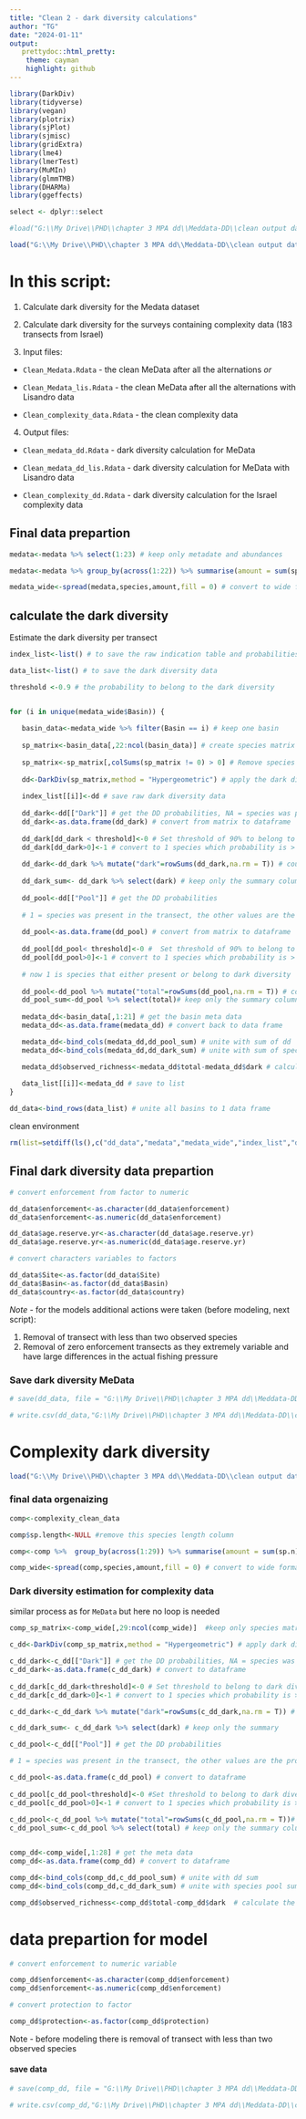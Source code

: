 ```yaml
---
title: "Clean 2 - dark diversity calculations"
author: "TG"
date: "2024-01-11"
output:
   prettydoc::html_pretty:
    theme: cayman
    highlight: github
---
```


```r
library(DarkDiv)
library(tidyverse)
library(vegan)
library(plotrix)
library(sjPlot)
library(sjmisc)
library(gridExtra)
library(lme4)
library(lmerTest)
library(MuMIn)
library(glmmTMB)
library(DHARMa)
library(ggeffects)

select <- dplyr::select

#load("G:\\My Drive\\PHD\\chapter 3 MPA dd\\Meddata-DD\\clean output data\\Clean_Medata.Rdata")

load("G:\\My Drive\\PHD\\chapter 3 MPA dd\\Meddata-DD\\clean output data\\Clean_Medata_lis.Rdata")

```

# In this script:

1. Calculate dark diversity for the Medata dataset  

2. Calculate dark diversity for the surveys containing complexity data (183 transects from Israel)

3. Input files:

* `Clean_Medata.Rdata` - the clean MeData after all the alternations *or*

* `Clean_Medata_lis.Rdata` - the clean MeData after all the alternations with Lisandro data

* `Clean_complexity_data.Rdata` -  the clean complexity data

4. Output files:

* `Clean_medata_dd.Rdata` - dark diversity calculation for MeData 

* `Clean_medata_dd_lis.Rdata` - dark diversity calculation for MeData with Lisandro data

* `Clean_complexity_dd.Rdata` - dark diversity calculation for the Israel complexity data 


## Final data prepartion

```r

medata<-medata %>% select(1:23) # keep only metadate and abundances

medata<-medata %>% group_by(across(1:22)) %>% summarise(amount = sum(sp.n)) %>% ungroup() # sum the individuals from the same species in each transect

medata_wide<-spread(medata,species,amount,fill = 0) # convert to wide format

```


## calculate the dark diversity

Estimate the dark diversity per transect
 
```r

index_list<-list() # to save the raw indication table and probabilities of each basin

data_list<-list() # to save the dark diversity data

threshold <-0.9 # the probability to belong to the dark diversity


for (i in unique(medata_wide$Basin)) {
 
   basin_data<-medata_wide %>% filter(Basin == i) # keep one basin 
   
   sp_matrix<-basin_data[,22:ncol(basin_data)] # create species matrix
   
   sp_matrix<-sp_matrix[,colSums(sp_matrix != 0) > 0] # Remove species with that have no ocurrance in the basin
  
   dd<-DarkDiv(sp_matrix,method = "Hypergeometric") # apply the dark diversity algorithm 
   
   index_list[[i]]<-dd # save raw dark diversity data
   
   dd_dark<-dd[["Dark"]] # get the DD probabilities, NA = species was present in the transect
   dd_dark<-as.data.frame(dd_dark) # convert from matrix to dataframe
   
   dd_dark[dd_dark < threshold]<-0 # Set threshold of 90% to belong to dark diversity so smaller prob = 0
   dd_dark[dd_dark>0]<-1 # convert to 1 species which probability is > threshold
   
   dd_dark<-dd_dark %>% mutate("dark"=rowSums(dd_dark,na.rm = T)) # count how many species are in the dark diversity
   
   dd_dark_sum<- dd_dark %>% select(dark) # keep only the summary column
   
   dd_pool<-dd[["Pool"]] # get the DD probabilities
   
   # 1 = species was present in the transect, the other values are the probabilities to belong to the dark diversity
   
   dd_pool<-as.data.frame(dd_pool) # convert from matrix to dataframe
  
   dd_pool[dd_pool< threshold]<-0 #  Set threshold of 90% to belong to dark diversity so smaller prob = 0
   dd_pool[dd_pool>0]<-1 # convert to 1 species which probability is > threshold
   
   # now 1 is species that either present or belong to dark diversity
   
   dd_pool<-dd_pool %>% mutate("total"=rowSums(dd_pool,na.rm = T)) # count the number of observed and dark species 
   dd_pool_sum<-dd_pool %>% select(total)# keep only the summary column
   
   medata_dd<-basin_data[,1:21] # get the basin meta data
   medata_dd<-as.data.frame(medata_dd) # convert back to data frame 

   medata_dd<-bind_cols(medata_dd,dd_pool_sum) # unite with sum of dd 
   medata_dd<-bind_cols(medata_dd,dd_dark_sum) # unite with sum of species pool 

   medata_dd$observed_richness<-medata_dd$total-medata_dd$dark # calculate the observed richness
   
   data_list[[i]]<-medata_dd # save to list
}

dd_data<-bind_rows(data_list) # unite all basins to 1 data frame
```


clean environment

```r

rm(list=setdiff(ls(),c("dd_data","medata","medata_wide","index_list","data_list","threshold")))

```

## Final dark diversity data prepartion

```r

# convert enforcement from factor to numeric

dd_data$enforcement<-as.character(dd_data$enforcement)
dd_data$enforcement<-as.numeric(dd_data$enforcement)

dd_data$age.reserve.yr<-as.character(dd_data$age.reserve.yr)
dd_data$age.reserve.yr<-as.numeric(dd_data$age.reserve.yr)

# convert characters variables to factors

dd_data$Site<-as.factor(dd_data$Site)
dd_data$Basin<-as.factor(dd_data$Basin)
dd_data$country<-as.factor(dd_data$country)


```

*Note* - for the models additional actions were taken (before modeling, next script):

1. Removal of transect with less than two observed species 
2. Removal of zero enforcement transects as they extremely variable and have large differences in  the actual fishing pressure

### Save dark diversity MeData 

```r
# save(dd_data, file = "G:\\My Drive\\PHD\\chapter 3 MPA dd\\Meddata-DD\\clean output data\\Clean_MeData_dd_lis.Rdata")

# write.csv(dd_data,"G:\\My Drive\\PHD\\chapter 3 MPA dd\\Meddata-DD\\clean output data\\Clean_MeData_dd_lis.csv")
```

# Complexity dark diversity

```r
load("G:\\My Drive\\PHD\\chapter 3 MPA dd\\Meddata-DD\\clean output data\\Clean_complexity_data.Rdata")
```


###  final data orgenaizing

```r
comp<-complexity_clean_data

comp$sp.length<-NULL #remove this species length column 

comp<-comp %>%  group_by(across(1:29)) %>% summarise(amount = sum(sp.n)) %>% ungroup() # unite species counts in the same transects

comp_wide<-spread(comp,species,amount,fill = 0) # convert to wide format

```

### Dark diversity estimation for complexity data

similar process as for `MeData` but here no loop is needed


```r
comp_sp_matrix<-comp_wide[,29:ncol(comp_wide)]  #keep only species matrix
   
c_dd<-DarkDiv(comp_sp_matrix,method = "Hypergeometric") # apply dark diversity algorithm

c_dd_dark<-c_dd[["Dark"]] # get the DD probabilities, NA = species was present in the transect
c_dd_dark<-as.data.frame(c_dd_dark) # convert to dataframe
   
c_dd_dark[c_dd_dark<threshold]<-0 # Set threshold to belong to dark diversity so smaller prob = 0
c_dd_dark[c_dd_dark>0]<-1 # convert to 1 species which probability is > threshold

c_dd_dark<-c_dd_dark %>% mutate("dark"=rowSums(c_dd_dark,na.rm = T)) # count the dark diversity species

c_dd_dark_sum<- c_dd_dark %>% select(dark) # keep only the summary

c_dd_pool<-c_dd[["Pool"]] # get the DD probabilities

# 1 = species was present in the transect, the other values are the probabilities to belong to the dark diversity

c_dd_pool<-as.data.frame(c_dd_pool) # convert to dataframe 
  
c_dd_pool[c_dd_pool<threshold]<-0 #Set threshold to belong to dark diversity so smaller prob=0
c_dd_pool[c_dd_pool>0]<-1 # convert to 1 species which probability is > threshold
   
c_dd_pool<-c_dd_pool %>% mutate("total"=rowSums(c_dd_pool,na.rm = T))# count the species in the species pool
c_dd_pool_sum<-c_dd_pool %>% select(total) # keep only the summary column


comp_dd<-comp_wide[,1:28] # get the meta data
comp_dd<-as.data.frame(comp_dd) # convert to dataframe 

comp_dd<-bind_cols(comp_dd,c_dd_pool_sum) # unite with dd sum
comp_dd<-bind_cols(comp_dd,c_dd_dark_sum) # unite with species pool sum

comp_dd$observed_richness<-comp_dd$total-comp_dd$dark  # calculate the observed richness

```

# data prepartion for model

```r

# convert enforcement to numeric variable

comp_dd$enforcement<-as.character(comp_dd$enforcement)
comp_dd$enforcement<-as.numeric(comp_dd$enforcement)

# convert protection to factor

comp_dd$protection<-as.factor(comp_dd$protection)

```


Note - before modeling there is removal of transect with less than two observed species 

#### save data

```r
# save(comp_dd, file = "G:\\My Drive\\PHD\\chapter 3 MPA dd\\Meddata-DD\\clean output data\\Clean_complexity_dd.Rdata")

# write.csv(comp_dd,"G:\\My Drive\\PHD\\chapter 3 MPA dd\\Meddata-DD\\clean output data\\Clean_complexity_dd.csv")

```


